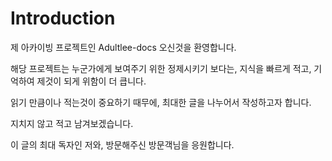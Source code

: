 # Introduction

제 아카이빙 프로젝트인 Adultlee-docs 오신것을 환영합니다.

해당 프로젝트는 누군가에게 보여주기 위한 정제시키기 보다는,
지식을 빠르게 적고, 기억하여 제것이 되게 위함이 더 큽니다.

읽기 만큼이나 적는것이 중요하기 때무에, 최대한 글을 나누어서 작성하고자 합니다.

지치지 않고 적고 남겨보겠습니다.

이 글의 최대 독자인 저와, 방문해주신 방문객님을 응원합니다.
